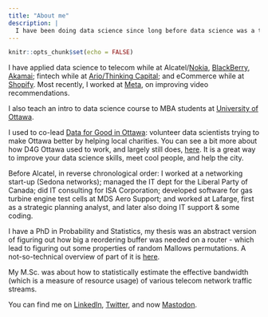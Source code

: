 ```yaml
---
title: "About me"
description: |
  I have been doing data science since long before data science was a thing. 
---
```


```r
knitr::opts_chunk$set(echo = FALSE)
```



I have applied data science to telecom while at Alcatel/[Nokia](https://www.nokia.com/), [BlackBerry](https://www.blackberry.com), [Akamai](https://www.akamai.com/); fintech while at  [Ario/Thinking Capital](https://www.thinkingcapital.ca/); and eCommerce while at [Shopify](https://www.shopify.ca/). Most recently, I worked at [Meta](www.meta.com), on improving video recommendations.

I also teach an intro to data science course to MBA students at [University of Ottawa](https://telfer.uottawa.ca).  

I used to co-lead [Data for Good in Ottawa](https://ottawa.dataforgood.ca/): volunteer data scientists trying to make Ottawa better by helping local charities. You can see a bit more about how D4G Ottawa used to work, and largely still does, [here](https://datascienceottawa.wordpress.com/data-for-good-ottawa-intro-faq-status/). It is a great way to improve your data science skills, meet cool people, and help the city.

Before Alcatel, in reverse chronological order: I worked at a networking start-up (Sedona networks); managed the IT dept for the Liberal Party of Canada; did IT consulting for ISA Corporation; developed software for gas turbine engine test cells at MDS Aero Support; and worked at Lafarge, first as a strategic planning analyst, and later also doing IT support & some coding.

I have a PhD in Probability and Statistics, my thesis was an abstract version of figuring out how big a reordering buffer was needed on a router - which lead to figuring out some properties of random Mallows permutations. A not-so-technical overview of part of it is [here](https://github.com/prabinov42/MiscData/blob/master/ThesisSummary1.pdf).

My M.Sc. was about how to statistically estimate the effective bandwidth (which is a measure of resource usage) of various telecom network traffic streams.

You can find me on [LinkedIn](https://www.linkedin.com/in/peter-rabinovitch/),  [Twitter](https://twitter.com/prabinov42), and now [Mastodon](https://mastodon.social/@prabinov42).  

